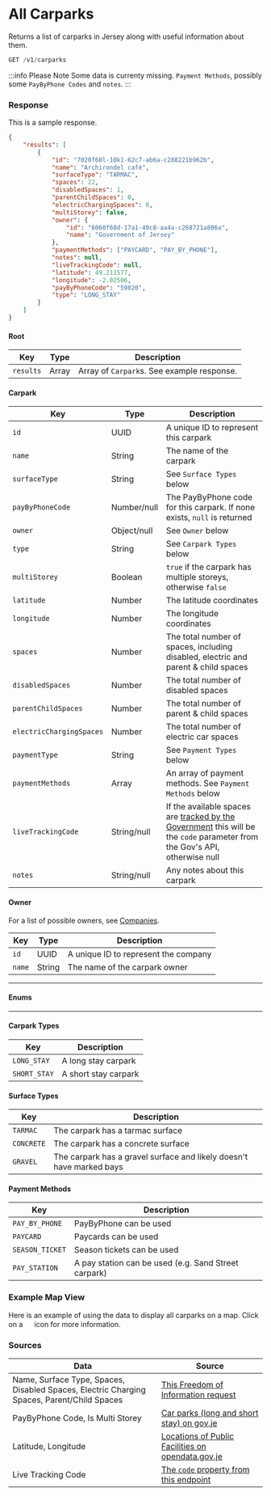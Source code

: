 
# All Carparks

Returns a list of carparks in Jersey along with useful information about them.

```jsx
GET /v1/carparks
```

:::info Please Note
Some data is currenty missing. `Payment Methods`, possibly some `PayByPhone Codes` and `notes`.
:::

### Response
<Tabs>
<TabItem value="res-sample-200" label="200 (OK)">

This is a sample response.

```json title="Status: 200 (OK)"
{
    "results": [
        {
            "id": "7020f60l-10k1-62c7-ab6a-c288221b962b",
            "name": "Archirondel café",
            "surfaceType": "TARMAC",
            "spaces": 22,
            "disabledSpaces": 1,
            "parentChildSpaces": 0,
            "electricChargingSpaces": 0,
            "multiStorey": false,
            "owner": {
                "id": "6060f60d-17a1-49c8-aa4a-c268721a806a",
                "name": "Government of Jersey"
            },
            "paymentMethods": ["PAYCARD", "PAY_BY_PHONE"],
            "notes": null,
            "liveTrackingCode": null,
            "latitude": 49.211577,
            "longitude": -2.02506,
            "payByPhoneCode": "59820",
            "type": "LONG_STAY"
        }
    ]
}
```

</TabItem>

<TabItem value="res-schema" label="Schema">

#### Root
| Key | Type | Description |
|-----|------|-------------|
|`results`|Array|Array of `Carpark`s. See example response.|

#### Carpark
| Key | Type | Description |
|-----|------|-------------|
|`id`|UUID|A unique ID to represent this carpark|
|`name`|String|The name of the carpark|
|`surfaceType`|String|See `Surface Types` below|
|`payByPhoneCode`|Number/null|The PayByPhone code for this carpark. If none exists, `null` is returned|
|`owner`|Object/null|See `Owner` below|
|`type`|String|See `Carpark Types` below|
|`multiStorey`|Boolean|`true` if the carpark has multiple storeys, otherwise `false`|
|`latitude`|Number|The latitude coordinates|
|`longitude`|Number|The longitude coordinates|
|`spaces`|Number|The total number of spaces, including disabled, electric and parent & child spaces|
|`disabledSpaces`|Number|The total number of disabled spaces|
|`parentChildSpaces`|Number|The total number of parent & child spaces|
|`electricChargingSpaces`|Number|The total number of electric car spaces|
|`paymentType`|String|See `Payment Types` below|
|`paymentMethods`|Array|An array of payment methods. See `Payment Methods` below|
|`liveTrackingCode`|String/null|If the available spaces are [tracked by the Government][carparkspaces] this will be the `code` parameter from the Gov's API, otherwise null|
|`notes`|String/null|Any notes about this carpark|

#### Owner
For a list of possible owners, see [Companies](/docs/types/companies).

| Key | Type | Description |
|-----|------|-------------|
|`id`|UUID|A unique ID to represent the company|
|`name`|String|The name of the carpark owner|

---
#### Enums
---

#### Carpark Types
| Key | Description |
|-----|-------------|
|`LONG_STAY`|A long stay carpark|
|`SHORT_STAY`|A short stay carpark|

#### Surface Types
| Key | Description |
|-----|-------------|
|`TARMAC`|The carpark has a tarmac surface|
|`CONCRETE`|The carpark has a concrete surface|
|`GRAVEL`|The carpark has a gravel surface and likely doesn't have marked bays|

#### Payment Methods
| Key | Description |
|-----|-------------|
|`PAY_BY_PHONE`|PayByPhone can be used|
|`PAYCARD`|Paycards can be used|
|`SEASON_TICKET`|Season tickets can be used|
|`PAY_STATION`|A pay station can be used (e.g. Sand Street carpark)|

</TabItem>
</Tabs>

### Example Map View
Here is an example of using the data to display all carparks on a map. Click on a <img src="/img/maps/carpark.png" height="15" width="15" /> icon for more information.

<ExampleMap item={mapItems.carpark} />

### Sources
|Data|Source|
|----|------|
|Name, Surface Type, Spaces, Disabled Spaces, Electric Charging Spaces, Parent/Child Spaces|[This Freedom of Information request][carparkfoi]|
|PayByPhone Code, Is Multi Storey|[Car parks (long and short stay) on gov.je][pbf]|
|Latitude, Longitude|[Locations of Public Facilities on opendata.gov.je][carparkopendata]|
|Live Tracking Code|[The `code` property from this endpoint][livespacesapi]|

[carparkspaces]: https://www.gov.je/Travel/Motoring/Parking/pages/carparkspaces.aspx
[carparkfoi]: https://www.gov.je/government/freedomofinformation/pages/foi.aspx?ReportID=7465
[pbf]: https://www.gov.je/Travel/Motoring/Parking/pages/carparks.aspx
[carparkopendata]: https://opendata.gov.je/dataset/public-facilities-locations/resource/2b355b39-295d-4830-88c9-043c54cd8763
[livespacesapi]: http://sojpublicdata.blob.core.windows.net/sojpublicdata/carpark-data.json